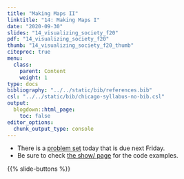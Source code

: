 ```yaml
---
title: "Making Maps II"
linktitle: "14: Making Maps I"
date: "2020-09-30"
slides: "14_visualizing_society_f20"    
pdf: "14_visualizing_society_f20"
thumb: "14_visualizing_society_f20_thumb"    
citeproc: true
menu:
  class:
    parent: Content
    weight: 1
type: docs
bibliography: "../../static/bib/references.bib"
csl: "../../static/bib/chicago-syllabus-no-bib.csl"
output:
  blogdown::html_page:
    toc: false
editor_options: 
  chunk_output_type: console
---
```


- There is a [problem set](/work/14-work) today that is due next Friday.
- Be sure to check [the show/ page](/show/14-show/) for the code examples. 


{{% slide-buttons %}}
